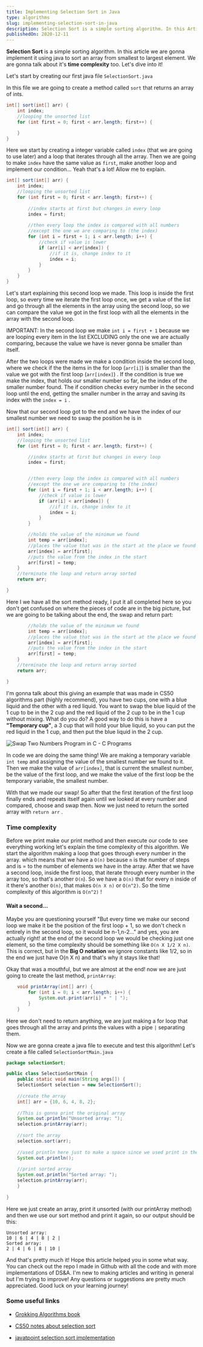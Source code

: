 ```yaml
---
title: Implementing Selection Sort in Java
type: algorithms
slug: implementing-selection-sort-in-java
description: Selection Sort is a simple sorting algorithm. In this Article we are gonna implement it in java. A post from the series A&DS in java.
publishedOn: 2020-12-11
---
```


**Selection Sort** is a simple sorting algorithm. In this article we are gonna implement it using java to sort an array from smallest to largest element. We are gonna talk about it's **time complexity** too. Let's dive into it!



Let's start by creating our first java file `SelectionSort.java`

In this file we are going to create a method called `sort` that returns an array of ints.

```java
int[] sort(int[] arr) {
	int index;
    //looping the unsorted list
	for (int first = 0; first < arr.length; first++) {

	}
}
```

Here we start by creating a integer variable called `index` (that we are going to use later) and a loop that iterates through all the array. Then we are going to make `index` have the same value as `first`, make another loop and implement our condition... Yeah that's a lot! Allow me to explain.

```java
int[] sort(int[] arr) {
	int index;
    //looping the unsorted list
	for (int first = 0; first < arr.length; first++) {
		
        //index starts at first but changes in every loop
		index = first;	
			
		//then every loop the index is compared with all numbers
		//except the one we are comparing to (the index)
		for (int i = first + 1; i < arr.length; i++) {
			//check if value is lower
			if (arr[i] < arr[index]) {
				//if it is, change index to it
				index = i;
            }
        }
	}
}			
```

Let's start explaining this second loop we made. This loop is inside the first loop, so every time we iterate the first loop once, we get a value of the list and go through all the elements in the array using the second loop, so we can compare the value we got in the first loop with all the elements in the array with the second loop.

IMPORTANT: In the second loop we make `int i = first + 1` because we are looping every item in the list EXCLUDING only the one we are actually comparing, because the value we have is never gonna be smaller than itself.

After the two loops were made we make a condition inside the second loop, where we check if the the items in the for loop (`arr[i]`) is smaller than the value we got with the first loop (`arr[index]`) . If the condition is true we make the index, that holds our smaller number so far, be the index of the smaller number found. The if condition checks every number in the second loop until the end, getting the smaller number in the array and saving its index with the `index = i` .

Now that our second loop got to the end and we have the index of our smallest number we need to swap the position he is in

```java
int[] sort(int[] arr) {
    int index;
    //looping the unsorted list
    for (int first = 0; first < arr.length; first++) {

        //index starts at first but changes in every loop
        index = first;


        //then every loop the index is compared with all numbers
        //except the one we are comparing to (the index)
        for (int i = first + 1; i < arr.length; i++) {
            //check if value is lower
            if (arr[i] < arr[index]) {
                //if it is, change index to it
                index = i;
            }
        }

        //holds the value of the minimum we found
        int temp = arr[index];
        //places the value that was in the start at the place we found our index
        arr[index] = arr[first];
        //puts the value from the index in the start
        arr[first] = temp;
    }
    //terminate the loop and return array sorted
    return arr;

}
```

Here I we have all the sort method ready, I put it all completed here so you don't get confused on where the pieces of code are in the big picture, but we are going to be talking about the end, the swap and return part:

```java
        //holds the value of the minimum we found
        int temp = arr[index];
        //places the value that was in the start at the place we found our index
        arr[index] = arr[first];
        //puts the value from the index in the start
        arr[first] = temp;
    }
    //terminate the loop and return array sorted
    return arr;

}
```

I'm gonna talk about this giving an example that was made in CS50 algorithms part (highly recommend), you have two cups, one with a blue liquid and the other with a red liquid. You want to swap the blue liquid of the 1 cup to be in the 2 cup and the red liquid of the 2 cup to be in the 1 cup without mixing. What do you do? A good way to do this is have a **"Temporary cup"**, a 3 cup that will hold your blue liquid, so you can put the red liquid in the 1 cup, and then put the blue liquid in the 2 cup.

![Swap Two Numbers Program in C - C Programs](https://www.sitesbay.com/program/images/swap-two-numbers-ex.gif)

In code we are doing the same thing! We are making a temporary variable `int temp` and assigning the value of the smallest number we found to it. Then we make the value of `arr[index]`, that is current the smallest number, be the value of the first loop, and we make the value of the first loop be the temporary variable, the smallest number.

With that we made our swap! So after that the first iteration of the first loop finally ends and repeats itself again until we looked at every number and compared, choose and swap then. Now we just need to return the sorted array with `return arr` .

### Time complexity

Before we print make our print method and then execute our code to see everything working let's explain the time complexity of this algorithm. We start the algorithm making a loop that goes through every number in the array. which means that we have a `O(n)` because `n` is the number of steps and is = to the number of elements we have in the array. After that we have a second loop, inside the first loop, that iterate through every number in the array too, so that's another `O(n`). So we have a `O(n)` that for every n inside of it there's another `O(n)`, that makes `O(n X n)` or `O(n^2)`. So the time complexity of this algorithm is `O(n^2)` !

#### Wait a second...

Maybe you are questioning yourself "But every time we make our second loop we make it be the position of the first loop + 1, so we don't check n entirely in the second loop, so it would be n-1,n-2..." and yes, you are actually right! at the end of the second loop we would be checking just one element, so the time complexity should be something like `O(n X 1/2 X n)`. This is correct, but in the **Big O notation** we ignore constants like 1/2, so in the end we just have O(n X n) and that's why it stays like that!



Okay that was a mouthful, but we are almost at the end! now we are just going to create the last method, `printArray`:

```java
	void printArray(int[] arr) {
		for (int i = 0; i < arr.length; i++) {
			System.out.print(arr[i] + " | ");
		}
	}
```

Here we don't need to return anything, we are just making a for loop that goes through all the array and prints the values with a pipe `|` separating them.



Now we are gonna create a java file to execute and test this algorithm! Let's create a file called `SelectionSortMain.java`

```java
package selectionSort;

public class SelectionSortMain {
	public static void main(String args[]) {
	SelectionSort selection = new SelectionSort();
	
	//create the array
	int[] arr = {10, 6, 4, 8, 2};
	
	//This is gonna print the original array
	System.out.println("Unsorted array: ");
	selection.printArray(arr);
	
	//sort the array
	selection.sort(arr);
	
	//used println here just to make a space since we used print in the printArray
	System.out.println();
	
	//print sorted array
	System.out.println("Sorted array: ");
	selection.printArray(arr);
	}
	
}

```

Here we just create an array, print it unsorted (with our printArray method) and then we use our sort method and print it again, so our output should be this:

```
Unsorted array: 
10 | 6 | 4 | 8 | 2 | 
Sorted array: 
2 | 4 | 6 | 8 | 10 | 
```

And that's pretty much it! Hope this article helped you in some what way. You can check out the repo I made in Github with all the code and with more implementations of DS&A. I'm new to making articles and writing in general but I'm trying to improve! Any questions or suggestions are pretty much appreciated. Good luck on your learning journey!

### Some useful links

-  [Grokking Algorithms book](https://www.amazon.com/Grokking-Algorithms-illustrated-programmers-curious/dp/1617292230/ref=sr_1_1?crid=3TOXYOE3D8OAZ&dchild=1&keywords=grokking+algorithm&qid=1607583227&sprefix=grokking%2Caps%2C317&sr=8-1)

- [CS50 notes about selection sort](https://cs50.harvard.edu/college/2020/fall/notes/3/#selection-sort)

- [javatpoint selection sort implementation](https://www.javatpoint.com/selection-sort-in-java)

